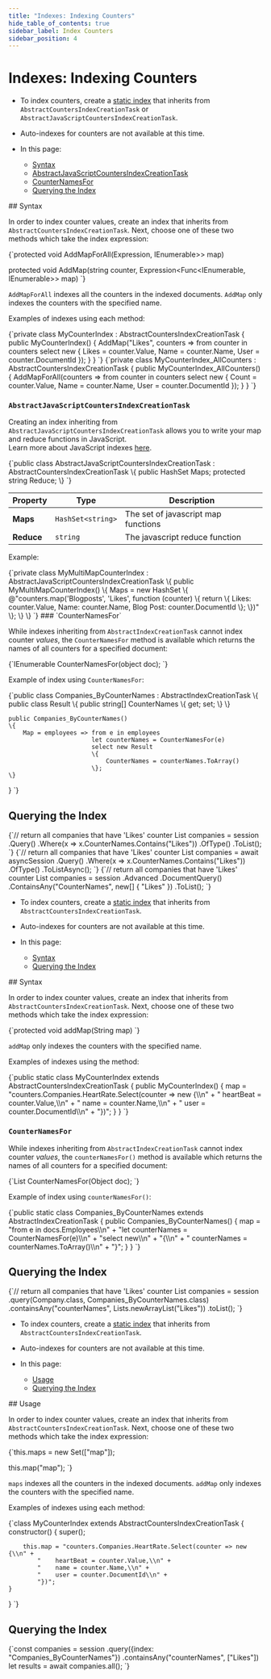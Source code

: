 ---
title: "Indexes: Indexing Counters"
hide_table_of_contents: true
sidebar_label: Index Counters
sidebar_position: 4
---




# Indexes: Indexing Counters
<LanguageSwitcher supportedLanguages={supportedLanguages} />
<LanguageContent language="csharp">

<Admonition type="note" title="Note">

* To index counters, create a [static index](../../indexes/creating-and-deploying.mdx#static-indexes) 
that inherits from `AbstractCountersIndexCreationTask` or `AbstractJavaScriptCountersIndexCreationTask`.  

* Auto-indexes for counters are not available at this time.  

* In this page:  
  * [Syntax](../../document-extensions/counters/indexing.mdx#syntax)  
  * [AbstractJavaScriptCountersIndexCreationTask](../../document-extensions/counters/indexing.mdx#section)  
  * [CounterNamesFor](../../document-extensions/counters/indexing.mdx#section-1)  
  * [Querying the Index](../../document-extensions/counters/indexing.mdx#querying-the-index)  

</Admonition>
## Syntax

In order to index counter values, create an index that inherits from `AbstractCountersIndexCreationTask`. 
Next, choose one of these two methods which take the index expression:  

<TabItem value="csharp" label="csharp">
<CodeBlock language="csharp">
{`protected void AddMapForAll(Expression<Func<IEnumerable<CounterEntry>, IEnumerable>> map)

protected void AddMap(string counter, Expression<Func<IEnumerable<CounterEntry>, IEnumerable>> map)
`}
</CodeBlock>
</TabItem>

`AddMapForAll` indexes all the counters in the indexed documents. `AddMap` only indexes the counters with 
the specified name.  

Examples of indexes using each method:  

<Tabs groupId='languageSyntax'>
<TabItem value="AddMap" label="AddMap">
<CodeBlock language="csharp">
{`private class MyCounterIndex : AbstractCountersIndexCreationTask<Company>
{
    public MyCounterIndex()
    {
        AddMap("Likes", counters => from counter in counters
                                        select new
                                        {
                                            Likes = counter.Value,
                                            Name = counter.Name,
                                            User = counter.DocumentId
                                        });
    }
}
`}
</CodeBlock>
</TabItem>
<TabItem value="AddMapForAll" label="AddMapForAll">
<CodeBlock language="csharp">
{`private class MyCounterIndex_AllCounters : AbstractCountersIndexCreationTask<Company>
{
    public MyCounterIndex_AllCounters()
    {
        AddMapForAll(counters => from counter in counters
                                 select new
                                 {
                                     Count = counter.Value,
                                     Name = counter.Name,
                                     User = counter.DocumentId
                                 });
    }
}
`}
</CodeBlock>
</TabItem>
</Tabs>  


### `AbstractJavaScriptCountersIndexCreationTask`

Creating an index inheriting from `AbstractJavaScriptCountersIndexCreationTask` allows 
you to write your map and reduce functions in JavaScript.  
Learn more about JavaScript indexes [here](../../indexes/javascript-indexes.mdx).  

<TabItem value="csharp" label="csharp">
<CodeBlock language="csharp">
{`public class AbstractJavaScriptCountersIndexCreationTask : AbstractCountersIndexCreationTask
\{
    public HashSet<string> Maps;
    protected string Reduce;
\}
`}
</CodeBlock>
</TabItem>

| Property | Type | Description |
| - | - | - |
| **Maps** | `HashSet<string>` | The set of javascript map functions |
| **Reduce** | `string` | The javascript reduce function |

Example:  

<TabItem value="index_3" label="index_3">
<CodeBlock language="csharp">
{`private class MyMultiMapCounterIndex : AbstractJavaScriptCountersIndexCreationTask
\{
    public MyMultiMapCounterIndex()
    \{
        Maps = new HashSet<string>
        \{
            @"counters.map('Blogposts', 'Likes', function (counter) \{
                return \{
                    Likes: counter.Value,
                    Name: counter.Name,
                    Blog Post: counter.DocumentId
                \};
            \})"
        \};
    \}
\}
`}
</CodeBlock>
</TabItem>
### `CounterNamesFor`

While indexes inheriting from `AbstractIndexCreationTask` cannot index counter _values_, the `CounterNamesFor` 
method is available which returns the names of all counters for a specified document:  

<TabItem value="syntax" label="syntax">
<CodeBlock language="csharp">
{`IEnumerable<string> CounterNamesFor(object doc);
`}
</CodeBlock>
</TabItem>

Example of index using `CounterNamesFor`:  

<TabItem value="index_0" label="index_0">
<CodeBlock language="csharp">
{`public class Companies_ByCounterNames : AbstractIndexCreationTask<Company>
\{
    public class Result
    \{
        public string[] CounterNames \{ get; set; \}
    \}

    public Companies_ByCounterNames()
    \{
        Map = employees => from e in employees
                           let counterNames = CounterNamesFor(e)
                           select new Result
                           \{
                               CounterNames = counterNames.ToArray()
                           \};
    \}
\}
`}
</CodeBlock>
</TabItem>



## Querying the Index  

<Tabs groupId='languageSyntax'>
<TabItem value="Sync" label="Sync">
<CodeBlock language="csharp">
{`// return all companies that have 'Likes' counter
List<Company> companies = session
    .Query<Companies_ByCounterNames.Result, Companies_ByCounterNames>()
    .Where(x => x.CounterNames.Contains("Likes"))
    .OfType<Company>()
    .ToList();
`}
</CodeBlock>
</TabItem>
<TabItem value="Async" label="Async">
<CodeBlock language="csharp">
{`// return all companies that have 'Likes' counter
List<Company> companies = await asyncSession
    .Query<Companies_ByCounterNames.Result, Companies_ByCounterNames>()
    .Where(x => x.CounterNames.Contains("Likes"))
    .OfType<Company>()
    .ToListAsync();
`}
</CodeBlock>
</TabItem>
<TabItem value="DocumentQuery" label="DocumentQuery">
<CodeBlock language="csharp">
{`// return all companies that have 'Likes' counter
List<Company> companies = session
    .Advanced
    .DocumentQuery<Company, Companies_ByCounterNames>()
    .ContainsAny("CounterNames", new[] { "Likes" })
    .ToList();
`}
</CodeBlock>
</TabItem>
</Tabs>




</LanguageContent>
<LanguageContent language="java">

<Admonition type="note" title="Note">

* To index counters, create a [static index](../../indexes/creating-and-deploying.mdx#static-indexes) 
that inherits from `AbstractCountersIndexCreationTask`.  

* Auto-indexes for counters are not available at this time.  

* In this page:  
  * [Syntax](../../document-extensions/counters/indexing.mdx#syntax)  
  * [Querying the Index](../../document-extensions/counters/indexing.mdx#querying-the-index)  

</Admonition>
## Syntax

In order to index counter values, create an index that inherits from `AbstractCountersIndexCreationTask`. 
Next, choose one of these two methods which take the index expression:  

<TabItem value="java" label="java">
<CodeBlock language="java">
{`protected void addMap(String map)
`}
</CodeBlock>
</TabItem>

`addMap` only indexes the counters with 
the specified name.  

Examples of indexes using the method:  

<Tabs groupId='languageSyntax'>
<TabItem value="AddMap" label="AddMap">
<CodeBlock language="java">
{`public static class MyCounterIndex extends AbstractCountersIndexCreationTask {
    public MyCounterIndex() {
        map = "counters.Companies.HeartRate.Select(counter => new {\\n" +
                "    heartBeat = counter.Value,\\n" +
                "    name = counter.Name,\\n" +
                "    user = counter.DocumentId\\n" +
                "})";
    }
}
`}
</CodeBlock>
</TabItem>
</Tabs>  



### `CounterNamesFor`

While indexes inheriting from `AbstractIndexCreationTask` cannot index counter _values_, the `counterNamesFor()` 
method is available which returns the names of all counters for a specified document:  

<Tabs groupId='languageSyntax'>
<TabItem value="CounterNamesFor" label="CounterNamesFor">
<CodeBlock language="java">
{`List<String> CounterNamesFor(Object doc);
`}
</CodeBlock>
</TabItem>
</Tabs>

Example of index using `counterNamesFor()`:  

<Tabs groupId='languageSyntax'>
<TabItem value="Index" label="Index">
<CodeBlock language="java">
{`public static class Companies_ByCounterNames extends AbstractIndexCreationTask {
    public Companies_ByCounterNames() {
        map = "from e in docs.Employees\\n" +
            "let counterNames = CounterNamesFor(e)\\n" +
            "select new\\n" +
            "{\\n" +
            "   counterNames = counterNames.ToArray()\\n" +
            "}";
    }
}
`}
</CodeBlock>
</TabItem>
</Tabs>



## Querying the Index  

<Tabs groupId='languageSyntax'>
<TabItem value="Querying" label="Querying">
<CodeBlock language="java">
{`// return all companies that have 'Likes' counter
List<Company> companies = session
    .query(Company.class, Companies_ByCounterNames.class)
    .containsAny("counterNames", Lists.newArrayList("Likes"))
    .toList();
`}
</CodeBlock>
</TabItem>

</Tabs>




</LanguageContent>
<LanguageContent language="nodejs">

<Admonition type="note" title="Note">

* To index counters, create a [static index](../../indexes/creating-and-deploying.mdx#static-indexes) 
that inherits from `AbstractCountersIndexCreationTask`.  

* Auto-indexes for counters are not available at this time.  

* In this page:  
  * [Usage](../../document-extensions/counters/indexing.mdx#usage)  
  * [Querying the Index](../../document-extensions/counters/indexing.mdx#querying-the-index)  

</Admonition>
## Usage

In order to index counter values, create an index that inherits from `AbstractCountersIndexCreationTask`. 
Next, choose one of these two methods which take the index expression:  

<TabItem value="javascript" label="javascript">
<CodeBlock language="javascript">
{`this.maps = new Set(["map"]);

this.map("map");
`}
</CodeBlock>
</TabItem>

`maps` indexes all the counters in the indexed documents. `addMap` only indexes the counters with 
the specified name.  

Examples of indexes using each method:  

<Tabs groupId='languageSyntax'>
<TabItem value="map" label="map">
<CodeBlock language="js">
{`class MyCounterIndex extends AbstractCountersIndexCreationTask {
     constructor() {
        super();

        this.map = "counters.Companies.HeartRate.Select(counter => new {\\n" +
            "    heartBeat = counter.Value,\\n" +
            "    name = counter.Name,\\n" +
            "    user = counter.DocumentId\\n" +
            "})";
    }
}
`}
</CodeBlock>
</TabItem>
</Tabs>  





## Querying the Index  

<Tabs groupId='languageSyntax'>
<TabItem value="Query" label="Query">
<CodeBlock language="js">
{`const companies = session
    .query({index: "Companies_ByCounterNames"})
    .containsAny("counterNames", ["Likes"])
let results = await companies.all();
`}
</CodeBlock>
</TabItem>
</Tabs>  




</LanguageContent>

<!---
### Indexes
- [Indexing Related Documents](../../indexes/indexing-related-documents)
- [Map-Reduce Indexes](../../indexes/map-reduce-indexes)
- [Creating and Deploying Indexes](../../indexes/creating-and-deploying)

### Document Extensions
- [Counters: Overview](../../document-extensions/counters/overview)

### indexes
- [Indexing Related Documents](../../indexes/indexing-related-documents)
- [Map-Reduce indexes](../../indexes/map-reduce-indexes)
- [Creating and Deploying indexes](../../indexes/creating-and-deploying)


-->